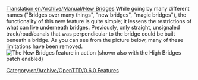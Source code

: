 [[Translation:en/Archive/Manual/New Bridges]]
{{en/FutureFeature}}
While going by many different names ("Bridges over many things", "new bridges", "magic bridges"), the functionality of this new feature is quite simple; it lessens the restrictions of what can live underneath bridges.  Previously, only straight, unsignaled track/road/canals that was perpendicular to the bridge could be built beneath a bridge.  As you can see from the picture below, many of these limitations have been removed.
[[File:en/Manual/Bridges2 833.png|frame|center|The New Bridges feature in action (shown also with the High Bridges patch enabled)]]

[[Category:en/Archive/OpenTTD/0.6.0 Features]]
